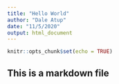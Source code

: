 ```yaml
---
title: "Hello World"
author: "Dale Atup"
date: "11/5/2020"
output: html_document
---
```


```r
knitr::opts_chunk$set(echo = TRUE)
```

## This is a markdown file
